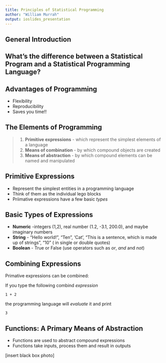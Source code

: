 ```yaml
---
title: Principles of Statistical Programming
author: "William Murrah"
output: ioslides_presentation
---
```

## General Introduction

## What's the difference between a Statistical Program and a Statistical Programming Language?

## Advantages of Programming

* Flexibility
* Reproducibility
* Saves you time!!

## The Elements of Programming

> 1. **Primitive expressions** - which represent the simplest elements of a language
> 2. **Means of combination** - by which compound objects are created
> 3. **Means of abstraction** - by which compound elements can be named and manipulated


## Primitive Expressions

* Represent the simplest entities in a programming language
* Think of them as the individual lego blocks
* Priimative expressions have a few basic *types*

## Basic Types of Expressions

* **Numeric** -integers (1,2), real number (1.2, -3.1, 200.0), and maybe imaginary numbers
* **String** - "Hello world!", "Ten", 'Cat', "This is a sentence, which is made up of strings", "10" ( in single or double quotes)
* **Boolean** - True or False (use operators such as *or*, *and* and *not*)

## Combining Expressions

Primative expressions can be combined:

If you type the following combind *expression*

```
1 + 2
```
the programming language will *evaluate* it and print

```
3
```

## Functions: A Primary Means of Abstraction 

* Functions are used to abstract compound expressions
* Functions take inputs, process them and result in outputs

[insert black box photo]


```R

```
